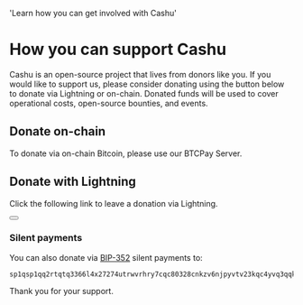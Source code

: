 
  'Learn how you can get involved with Cashu'


# How you can support Cashu

Cashu is an open-source project that lives from donors like you. If you would like to support us, please consider donating using the button below to donate via Lightning or on-chain. Donated funds will be used to cover operational costs, open-source bounties, and events.

## Donate on-chain
To donate via on-chain Bitcoin, please use our BTCPay Server. 

<BTCPay />

## Donate with Lightning

Click the following link to leave a donation via Lightning. 
<div>
  <Button href="https://donate.cashu.space/" target="blank" children="Donate with Lightning" />
</div>


### Silent payments 
You can also donate via [BIP-352](https://github.com/bitcoin/bips/blob/master/bip-0352.mediawiki) silent payments to:
```
sp1qsp1qq2rtqtq3366l4x27274utrwvrhry7cqc80328cnkzv6njpyvtv23kqc4yvq3qqk6s2hvvuw42j8r2n9v6mgcpgv8rjcnxsezsrj9ww9ykq55hznaqwhn0hsr6hk5u7z5qr6w5gt3fa6ap4t96a6v7zmsqvrk9exv9atgqqjxmw55ds97axmwewfac8srgxvhmyw9lye0peln7swsgcp8dscm9smgx7rj
```


Thank you for your support.
